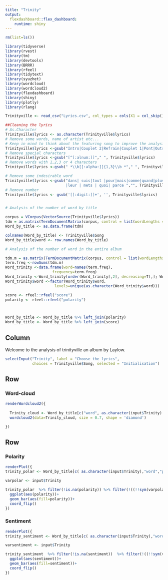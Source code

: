 ```yaml
---
title: "Trinity"
output: 
  flexdashboard::flex_dashboard:
    runtime: shiny
---
```


```r
rm(list=ls())

library(tidyverse)
library(rvest)
library(tm)
library(devtools)
library(BRRR)
library(rfeel)
library(tidytext)
library(syuzhet)
library(wordcloud)
library(wordcloud2)
library(flexdashboard)
library(shiny)
library(plotly)
library(rlang)

```

```r
Trinityville <- read_csv("Lyrics.csv", col_types = cols(X1 = col_skip()))

##Cleaning the lyrics
# As.Character
Trinityville$lyrics <- as.character(Trinityville$lyrics)
# Remove some words, name of artist etc... 
# Keep in mind to think about the featuring song to improve the analysis
Trinityville$lyrics <-gsub("Intro|Couplet 2|Refrain|Couplet 1|Pont|Outro|Laylow|Jok'Air|Couplet 3|Couplet unique|Alpha Wann|Lomepal|Pré-refrain|Wit.|S.Pri Noir","", Trinityville$lyrics)
# Remove special characters
Trinityville$lyrics <-gsub("[^[:alnum:]]"," ", Trinityville$lyrics)
# Remove words with 1,2,3 or 4 characters
Trinityville$lyrics <-gsub(" *\\b[[:alpha:]]{1,3}\\b *"," ", Trinityville$lyrics)

# Remove some indesirable word 
Trinityville$lyrics <-gsub("dans| suis|tout |pour|mais|comme|quand|plus|faire |fait|sais | même |vais | veut| veux| avec| vaut | étais
                           |leur | mets | quoi| parce ","", Trinityville$lyrics)
# Remove number 
Trinityville$lyrics <- gsub('[[:digit:]]+', '', Trinityville$lyrics)


# Analysis of the number of word by title

corpus = VCorpus(VectorSource(Trinityville$lyrics))
tdm = as.matrix(TermDocumentMatrix(corpus, control = list(wordLengths = c(1, Inf))))
Word_by_title <- as.data.frame(tdm)

colnames(Word_by_title) <- Trinityville$Song
Word_by_title$word <- row.names(Word_by_title)

# Analysis of the number of word in the entire album

tdm.m = as.matrix(TermDocumentMatrix(corpus, control = list(wordLengths = c(1, Inf))))
term.freq <-rowSums(tdm.m)
Word_trinity <-data.frame(word=names(term.freq),
                     frequency=term.freq)
Word_trinity <-Word_trinity[order(Word_trinity[,2], decreasing=T),]; Word_trinity[1:50,]
Word_trinity$word <-factor(Word_trinity$word,
                      levels=unique(as.character(Word_trinity$word)))

score <- rfeel::rfeel("score")
polarity <- rfeel::rfeel("polarity")



Word_by_title <- Word_by_title %>% left_join(polarity)
Word_by_title <- Word_by_title %>% left_join(score)

```




Column {.sidebar}
-----------------------------------------------------------------------

Welcome to the analysis of trinityville an album by Laylow.

```r
selectInput("Trinity", label = "Choose the lyrics",
            choices = Trinityville$Song, selected = "Initialisation")


```

Row
-----------------------------------------------------------------------

### Word-cloud

```r
renderWordcloud2({
  
  Trinity_cloud <- Word_by_title[c("word", as.character(input$Trinity) )]
  wordcloud2(data=Trinity_cloud, size = 0.7, shape = 'diamond')

})
```


Row
-----------------------------------------------------------------------

### Polarity

```r
renderPlot({
trinity_polar <- Word_by_title[c( as.character(input$Trinity),"word","polarity" )]

varpolar <- input$Trinity

trinity_polar  %>% filter(!is.na(polarity)) %>% filter(!((!!sym(varpolar)))==0) %>% 
  ggplot(aes(polarity))+
  geom_bar(aes(fill=polarity))+
  coord_flip()
})
```



### Sentiment


```r
renderPlot({
trinity_sentiment <- Word_by_title[c( as.character(input$Trinity),"word","sentiment" )]

varsentiment <- input$Trinity

trinity_sentiment  %>% filter(!is.na(sentiment))  %>% filter(!((!!sym(varsentiment)))==0) %>% 
  ggplot(aes(sentiment))+
  geom_bar(aes(fill=sentiment))+
  coord_flip()
})
```

